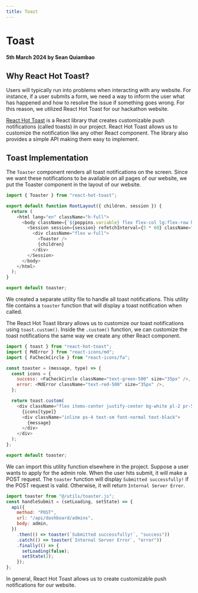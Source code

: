 ```yaml
---
title: Toast
---
```


# Toast

#### 5th March 2024 by Sean Quiambao

## Why React Hot Toast?

Users will typically run into problems when interacting with any website. For instance, if a user submits a form, we need a way to inform the user what has happened and how to resolve the issue if something goes wrong. For this reason, we utilized React Hot Toast for our hackathon website.

[React Hot Toast](https://react-hot-toast.com/) is a React library that creates customizable push notifications (called toasts) in our project. React Hot Toast allows us to customize the notification like any other React component. The library also provides a simple API making them easy to implement.

## Toast Implementation

The `Toaster` component renders all toast notifications on the screen. Since we want these notifications to be available on all pages of our website, we put the Toaster component in the layout of our website.

```js title="src/app/layout.js"
import { Toaster } from "react-hot-toast";

export default function RootLayout({ children, session }) {
  return (
    <html lang="en" className="h-full">
      <body className={`${poppins.variable} flex flex-col lg:flex-row h-full`}>
        <Session session={session} refetchInterval={5 * 60} className="h-full">
          <div className="flex w-full">
            <Toaster />
            {children}
          </div>
        </Session>
      </body>
    </html>
  );
}

export default toaster;

```

We created a separate utility file to handle all toast notifications. This utility file contains a `toaster` function that will display a toast notification when called.

The React Hot Toast library allows us to customize our toast notifications using `toast.custom()`. Inside the `.custom()` function, we can customize the toast notifications the same way we create any other React component.

```js title="src/utils/toaster.js"
import { toast } from "react-hot-toast";
import { MdError } from "react-icons/md";
import { FaCheckCircle } from "react-icons/fa";

const toaster = (message, type) => {
  const icons = {
    success: <FaCheckCircle className="text-green-500" size="35px" />,
    error: <MdError className="text-red-500" size="35px" />,
  };

  return toast.custom(
    <div className="flex items-center justify-center bg-white pl-2 pr-5 md:pr-6 py-4 w-4/12 md:w-2/12 shadow-md rounded">
      {icons[type]}
      <div className="inline ps-4 text-sm font-normal text-black">
        {message}
      </div>
    </div>
  );
};

export default toaster;
```

We can import this utility function elsewhere in the project. Suppose a user wants to apply for the admin role. When the user hits submit, it will make a POST request. The `toaster` function will display `Submitted successfully!` if the POST request is valid. Otherwise, it will return `Internal Server Error`.

```jsx title="src/components/dynamic/form/Admin.jsx"
import toaster from "@/utils/toaster.js";
const handleSubmit = (setLoading, setState) => {
  api({
    method: "POST",
    url: "/api/dashboard/admins",
    body: admin,
  })
    .then(() => toaster(`Submitted successfully!`, "success"))
    .catch(() => toaster(`Internal Server Error`, "error"))
    .finally(() => {
      setLoading(false);
      setState(2);
    });
};
```

In general, React Hot Toast allows us to create customizable push notifications for our website.
